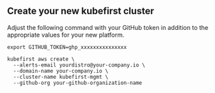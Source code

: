 
## Create your new kubefirst cluster

Adjust the following command with your GitHub token in addition to the appropriate values for your new platform.

```shell
export GITHUB_TOKEN=ghp_xxxxxxxxxxxxxxx

kubefirst aws create \
  --alerts-email yourdistro@your-company.io \
  --domain-name your-company.io \
  --cluster-name kubefirst-mgmt \
  --github-org your-github-organization-name
```

<CloudflareDNS />
